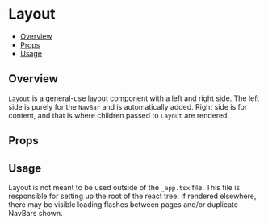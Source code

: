 
# Layout

- [Overview](#overview)
- [Props](#props)
- [Usage](#usage)

## Overview

`Layout` is a general-use layout component with a left and right side.
The left side is purely for the `NavBar` and is automatically added. Right side
is for content, and that is where children passed to `Layout` are rendered.

## Props

<ArgsTable of={Layout} />

## Usage

Layout is not meant to be used outside of the `_app.tsx` file. This file is responsible
for setting up the root of the react tree. If rendered elsewhere, there may be
visible loading flashes between pages and/or duplicate NavBars shown.
